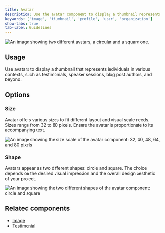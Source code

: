 ```yaml
---
title: Avatar
description: Use the avatar component to display a thumbnail representation of a person.
keywords: ['image', 'thumbnail', 'profile', 'user', 'organization']
show-tabs: true
tab-label: Guidelines
---
```


![An image showing two different avatars, a circular and a square one.](https://user-images.githubusercontent.com/175638/234820833-c803cb11-2bc3-4597-88f3-2cf630a46702.png)

## Usage

Use avatars to display a thumbnail that represents individuals in various contexts, such as testimonials, speaker sessions, blog post authors, and beyond.

## Options

### Size

Avatar offers various sizes to fit different layout and visual scale needs. Sizes range from 32 to 80 pixels. Ensure the avatar is proportionate to its accompanying text.

![An image showing the size scale of the avatar component: 32, 40, 48, 64, and 80 pixels](https://user-images.githubusercontent.com/175638/234826575-1d1d5019-f714-41b1-b8bc-c0d312a46cfe.png)

### Shape

Avatars appear as two different shapes: circle and square. The choice depends on the desired visual impression and the overall design aesthetic of your project.

![An image showing the two different shapes of the avatar component: circle and square](https://user-images.githubusercontent.com/175638/234827120-da548115-450b-4ec8-a6e6-5dcbe98e77c5.png)

## Related components

- [Image](/components/Image)
- [Testimonial](/components/Testimonial)
